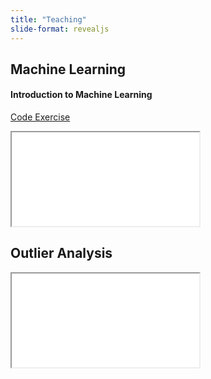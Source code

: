 ```yaml
---
title: "Teaching"
slide-format: revealjs
---
```


## Machine Learning

#### Introduction to Machine Learning

[Code Exercise](https://drive.google.com/file/d/10RY7n6PBWH8stMqHB7r2LxLQyWmPj-4F/view?usp=sharing)

<iframe class="slides" src="docs/DS-ML-Perbanas/Week1/"></iframe>

## Outlier Analysis

<iframe class="slides" src="docs/Guideline outlier analysis/"></iframe>